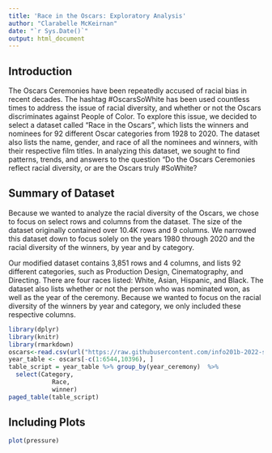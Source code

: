 ```yaml
---
title: 'Race in the Oscars: Exploratory Analysis'
author: "Clarabelle McKeirnan"
date: "`r Sys.Date()`"
output: html_document
---
```


## Introduction

The Oscars Ceremonies have been repeatedly accused of racial bias in recent decades. The hashtag #OscarsSoWhite has been used countless times to address the issue of racial diversity, and whether or not the Oscars discriminates against People of Color. To explore this issue, we decided to select a dataset called "Race in the Oscars", which lists the winners and nominees for 92 different Oscar categories from 1928 to 2020. The dataset also lists the name, gender, and race of all the nominees and winners, with their respective film titles. In analyzing this dataset, we sought to find patterns, trends, and answers to the question  "Do the Oscars Ceremonies reflect racial diversity, or are the Oscars truly #SoWhite?

## Summary of Dataset

Because we wanted to analyze the racial diversity of the Oscars, we chose to focus on select rows and columns from the dataset. The size of the dataset originally contained over 10.4K rows and 9 columns. We narrowed this dataset down to focus solely on the years 1980 through 2020 and the racial diversity of the winners, by year and by category.


Our modified dataset contains 3,851 rows and 4 columns, and lists 92 different categories, such as Production Design, Cinematography, and Directing. There are four races listed: White, Asian, Hispanic, and Black. The dataset also lists whether or not the person who was nominated won, as well as the year of the ceremony. Because we wanted to focus on the racial diversity of the winners by year and category, we only included these respective columns.

```r
library(dplyr)
library(knitr)
library(rmarkdown)
oscars<-read.csv(url("https://raw.githubusercontent.com/info201b-2022-spring/final-projects-swizzlejuice/main/data/oscars.csv?token=GHSAT0AAAAAABUUS75RCIQGQTGD5VLVKORMYUFKUOA"))
year_table <- oscars[-c(1:6544,10396), ]
table_script = year_table %>% group_by(year_ceremony)  %>%
  select(Category,
            Race,
            winner)
paged_table(table_script)
```

## Including Plots


```r
plot(pressure)
```

